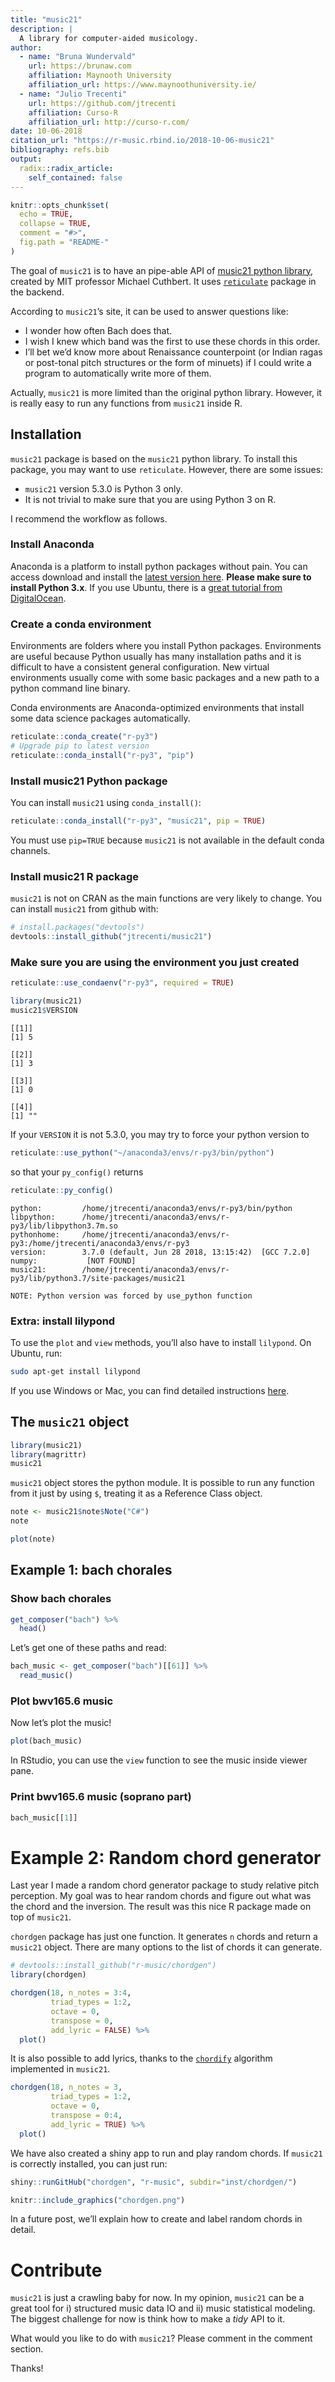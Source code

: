 ```yaml
---
title: "music21"
description: |
  A library for computer-aided musicology.
author:
  - name: "Bruna Wundervald"
    url: https://brunaw.com
    affiliation: Maynooth University
    affiliation_url: https://www.maynoothuniversity.ie/
  - name: "Julio Trecenti"
    url: https://github.com/jtrecenti
    affiliation: Curso-R
    affiliation_url: http://curso-r.com/
date: 10-06-2018
citation_url: "https://r-music.rbind.io/2018-10-06-music21"
bibliography: refs.bib
output:
  radix::radix_article:
    self_contained: false
---
```


```r
knitr::opts_chunk$set(
  echo = TRUE,
  collapse = TRUE,
  comment = "#>",
  fig.path = "README-"
)
```

The goal of `music21` is to have an pipe-able API of [music21 python library](http://web.mit.edu/music21/doc/index.html), created by MIT professor Michael Cuthbert. It uses [`reticulate`](https://github.com/rstudio/reticulate) package in the backend.

According to `music21`'s site, it can be used to answer questions like:

- I wonder how often Bach does that.
- I wish I knew which band was the first to use these chords in this order.
- I'll bet we'd know more about Renaissance counterpoint (or Indian ragas or post-tonal pitch structures or the form of minuets) if I could write a program to automatically write more of them.

Actually, `music21` is more limited than the original python library. However, it is really easy to run any functions from `music21` inside R.

## Installation

`music21` package is based on the `music21` python library. To install this package, you may want to use `reticulate`. However, there are some issues:

- `music21` version 5.3.0 is Python 3 only.
- It is not trivial to make sure that you are using Python 3 on R.

I recommend the workflow as follows.

### Install Anaconda

Anaconda is a platform to install python packages without pain. You can access download and install the [latest version here](https://www.anaconda.com/download/). **Please make sure to install Python 3.x**. If you use Ubuntu, there is a [great tutorial from DigitalOcean](https://www.digitalocean.com/community/tutorials/how-to-install-the-anaconda-python-distribution-on-ubuntu-16-04).

### Create a conda environment

Environments are folders where you install Python packages. Environments are useful because Python usually has many installation paths and it is difficult to have a consistent general configuration. New virtual environments usually come with some basic packages and a new path to a python command line binary.

Conda environments are Anaconda-optimized environments that install some data science packages automatically. 

```r
reticulate::conda_create("r-py3")
# Upgrade pip to latest version
reticulate::conda_install("r-py3", "pip")
```

### Install music21 Python package

You can install `music21` using `conda_install()`:

```r
reticulate::conda_install("r-py3", "music21", pip = TRUE)
```

You must use `pip=TRUE` because `music21` is not available in the default conda channels.


### Install music21 R package

`music21` is not on CRAN as the main functions are very likely to change. You can install `music21` from github with:

```r
# install.packages("devtools")
devtools::install_github("jtrecenti/music21")
```

### Make sure you are using the environment you just created

```r
reticulate::use_condaenv("r-py3", required = TRUE)
```

```r
library(music21)
music21$VERSION
```

    [[1]]
    [1] 5
    
    [[2]]
    [1] 3
    
    [[3]]
    [1] 0
    
    [[4]]
    [1] ""


If your `VERSION` it is not 5.3.0, you may try to force your python version to 

```r
reticulate::use_python("~/anaconda3/envs/r-py3/bin/python")
```

so that your `py_config()` returns

```r
reticulate::py_config()
```

    python:         /home/jtrecenti/anaconda3/envs/r-py3/bin/python
    libpython:      /home/jtrecenti/anaconda3/envs/r-py3/lib/libpython3.7m.so
    pythonhome:     /home/jtrecenti/anaconda3/envs/r-py3:/home/jtrecenti/anaconda3/envs/r-py3
    version:        3.7.0 (default, Jun 28 2018, 13:15:42)  [GCC 7.2.0]
    numpy:           [NOT FOUND]
    music21:        /home/jtrecenti/anaconda3/envs/r-py3/lib/python3.7/site-packages/music21
    
    NOTE: Python version was forced by use_python function


### Extra: install lilypond

To use the `plot` and `view` methods, you'll also have to install `lilypond`. On Ubuntu, run:

```bash
sudo apt-get install lilypond
```

If you use Windows or Mac, you can find detailed instructions [here](http://lilypond.org/download.html).

## The `music21` object

```r
library(music21)
library(magrittr)
music21
```

`music21` object stores the python module. It is possible to run any function from it just by using `$`, treating it as a Reference Class object.

```r
note <- music21$note$Note("C#")
note
```

```r
plot(note)
```

## Example 1: bach chorales

### Show bach chorales

```r
get_composer("bach") %>% 
  head()
```

Let's get one of these paths and read:

```r
bach_music <- get_composer("bach")[[61]] %>% 
  read_music()
```

### Plot bwv165.6 music

Now let's plot the music!

```r
plot(bach_music)
```

In RStudio, you can use the `view` function to see the music inside viewer pane.

### Print bwv165.6 music (soprano part)

```r
bach_music[[1]]
```

# Example 2: Random chord generator

Last year I made a random chord generator package to study relative pitch perception. My goal was to hear random chords and figure out what was the chord and the inversion. The result was this nice R package made on top of `music21`.

`chordgen` package has just one function. It generates `n` chords and return a `music21` object. There are many options to the list of chords it can generate.

```r
# devtools::install_github("r-music/chordgen")
library(chordgen)

chordgen(18, n_notes = 3:4, 
         triad_types = 1:2, 
         octave = 0, 
         transpose = 0, 
         add_lyric = FALSE) %>% 
  plot()
```

It is also possible to add lyrics, thanks to the [`chordify`](http://web.mit.edu/music21/doc/usersGuide/usersGuide_09_chordify.html#usersguide-09-chordify) algorithm implemented in `music21`.

```r
chordgen(18, n_notes = 3, 
         triad_types = 1:2, 
         octave = 0, 
         transpose = 0:4, 
         add_lyric = TRUE) %>% 
  plot()
```

We have also created a shiny app to run and play random chords. If `music21` is correctly installed, you can just run:

```r
shiny::runGitHub("chordgen", "r-music", subdir="inst/chordgen/")
```


```r
knitr::include_graphics("chordgen.png")
```


In a future post, we'll explain how to create and label random chords in detail.

# Contribute

`music21` is just a crawling baby for now. In my opinion, `music21` can be a great tool for i) structured music data IO and ii) music statistical modeling. The biggest challenge for now is think how to make a *tidy* API to it.

What would you like to do with `music21`? Please comment in the comment section.

Thanks!